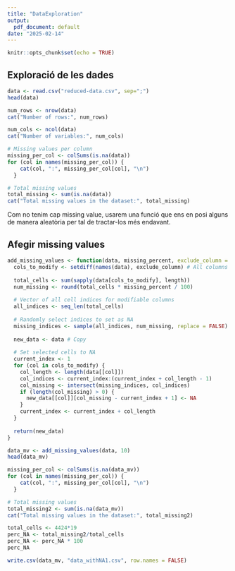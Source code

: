 ```yaml
---
title: "DataExploration"
output:
  pdf_document: default
date: "2025-02-14"
---
```


```r
knitr::opts_chunk$set(echo = TRUE)
```

## Exploració de les dades

```r
data <- read.csv("reduced-data.csv", sep=";")
head(data)
```

```r
num_rows <- nrow(data)
cat("Number of rows:", num_rows)
```

```r
num_cols <- ncol(data)
cat("Number of variables:", num_cols)
```

```r
# Missing values per column
missing_per_col <- colSums(is.na(data))
for (col in names(missing_per_col)) {
    cat(col, ":", missing_per_col[col], "\n")
  }
```

```r
# Total missing values
total_missing <- sum(is.na(data))
cat("Total missing values in the dataset:", total_missing)
```

Com no tenim cap missing value, usarem una funció que ens en posi alguns de manera aleatòria per tal de tractar-los més endavant.

## Afegir missing values

```r

add_missing_values <- function(data, missing_percent, exclude_column = "Target") {
  cols_to_modify <- setdiff(names(data), exclude_column) # All columns except Target
  
  total_cells <- sum(sapply(data[cols_to_modify], length))
  num_missing <- round(total_cells * missing_percent / 100)
  
  # Vector of all cell indices for modifiable columns
  all_indices <- seq_len(total_cells)
  
  # Randomly select indices to set as NA
  missing_indices <- sample(all_indices, num_missing, replace = FALSE)
  
  new_data <- data # Copy
  
  # Set selected cells to NA
  current_index <- 1
  for (col in cols_to_modify) {
    col_length <- length(data[[col]])
    col_indices <- current_index:(current_index + col_length - 1)
    col_missing <- intersect(missing_indices, col_indices)
    if (length(col_missing) > 0) {
      new_data[[col]][col_missing - current_index + 1] <- NA
    }
    current_index <- current_index + col_length
  }
  
  return(new_data)
}

data_mv <- add_missing_values(data, 10)
head(data_mv)
```

```r
missing_per_col <- colSums(is.na(data_mv))
for (col in names(missing_per_col)) {
    cat(col, ":", missing_per_col[col], "\n")
  }
```

```r
# Total missing values
total_missing2 <- sum(is.na(data_mv))
cat("Total missing values in the dataset:", total_missing2)
```

```r
total_cells <- 4424*19
perc_NA <- total_missing2/total_cells
perc_NA <- perc_NA * 100
perc_NA
```

```r
write.csv(data_mv, "data_withNA1.csv", row.names = FALSE)
```
